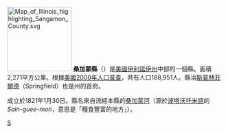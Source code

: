 {{noteTA
|T=zh-hans:桑加蒙县 (伊利诺伊州);zh-hk:桑加蒙縣 (伊利諾伊州);zh-tw:桑加蒙郡 (伊利諾州);
}}

[[File:Map_of_Illinois_highlighting_Sangamon_County.svg|150px]]
'''桑加蒙縣'''（{{lang-en|Sangamon County}}）是[[美國|美國]][[伊利諾伊州|伊利諾伊州]]中部的一個縣。面積2,271平方公里。根據[[美國2000年人口普查|美國2000年人口普查]]，共有人口188,951人。縣治[[斯普林菲爾德_(伊利諾伊州)|斯普林菲爾德]]（Springfield）也是州的首府。

成立於1821年1月30日。縣名來自流經本縣的[[桑加蒙河|桑加蒙河]]（源於[[波塔沃托米語|波塔沃托米語]]的''Sain-guee-mon''，意思是「糧食豐富的地方」）。

{{伊利诺伊州}}
{{桑加蒙縣 (伊利諾伊州)}}

[[Category:伊利諾州行政區劃|S]]